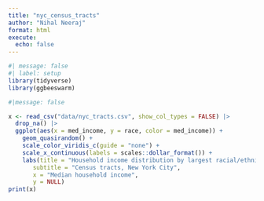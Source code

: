 ```yaml
---
title: "nyc_census_tracts"
author: "Nihal Neeraj"
format: html
execute: 
  echo: false
---
```


```r
#| message: false
#| label: setup
library(tidyverse)
library(ggbeeswarm)

```

```r
#|message: false

x <- read_csv("data/nyc_tracts.csv", show_col_types = FALSE) |>
  drop_na() |>
  ggplot(aes(x = med_income, y = race, color = med_income)) +
    geom_quasirandom() +
    scale_color_viridis_c(guide = "none") +
    scale_x_continuous(labels = scales::dollar_format()) +
    labs(title = "Household income distribution by largest racial/ethnic group",
       subtitle = "Census tracts, New York City",
       x = "Median household income",
       y = NULL)
print(x)
```




